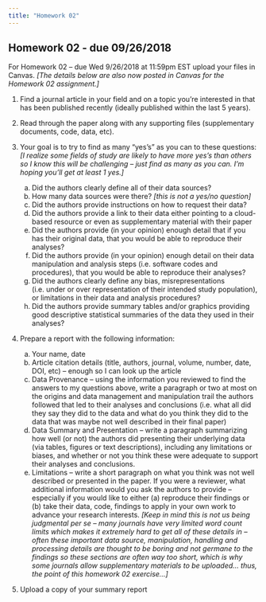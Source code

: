 ```yaml
---
title: "Homework 02"
---
```


## Homework 02 - due 09/26/2018

For Homework 02 – due Wed 9/26/2018 at 11:59pm EST upload your files in Canvas. _[The details below are also now posted in Canvas for the Homework 02 assignment.]_

1. Find a journal article in your field and on a topic you’re interested in that has been published recently (ideally published within the last 5 years).

2. Read through the paper along with any supporting files (supplementary documents, code, data, etc).

3. Your goal is to try to find as many “yes’s” as you can to these questions: _[I realize some fields of study are likely to have more yes’s than others so I know this will be challenging – just find as many as you can. I’m hoping you’ll get at least 1 yes.]_

    a. Did the authors clearly define all of their data sources?
    b. How many data sources were there? _[this is not a yes/no question]_
    c. Did the authors provide instructions on how to request their data?
    d. Did the authors provide a link to their data either pointing to a cloud-based resource or even as supplementary material with their paper
    e. Did the authors provide (in your opinion) enough detail that if you has their original data, that you would be able to reproduce their analyses?
    f. Did the authors provide (in your opinion) enough detail on their data manipulation and analysis steps (i.e. software codes and procedures), that you would be able to reproduce their analyses?
    g. Did the authors clearly define any bias, misrepresentations (i.e. under or over representation of their intended study population), or limitations in their data and analysis procedures?
    h. Did the authors provide summary tables and/or graphics providing good descriptive statistical summaries of the data they used in their analyses?
    
4. Prepare a report with the following information:

    a. Your name, date
    b. Article citation details (title, authors, journal, volume, number, date, DOI, etc) – enough so I can look up the article
    c. Data Provenance – using the information you reviewed to find the answers to my questions above, write a paragraph or two at most on the origins and data management and manipulation trail the authors followed that led to their analyses and conclusions (i.e. what all did they say they did to the data and what do you think they did to the data that was maybe not well described in their final paper)
    d. Data Summary and Presentation – write a paragraph summarizing how well (or not) the authors did presenting their underlying data (via tables, figures or text descriptions), including any limitations or biases, and whether or not you think these were adequate to support their analyses and conclusions.
    e. Limitations – write a short paragraph on what you think was not well described or presented in the paper. If you were a reviewer, what additional information would you ask the authors to provide – especially if you would like to either (a) reproduce their findings or (b) take their data, code, findings to apply in your own work to advance your research interests. _[Keep in mind this is not us being judgmental per se – many journals have very limited word count limits which makes it extremely hard to get all of these details in – often these important data source, manipulation, handling and processing details are thought to be boring and not germane to the findings so these sections are often way too short, which is why some journals allow supplementary materials to be uploaded… thus, the point of this homework 02 exercise…]_
    
5. Upload a copy of your summary report

